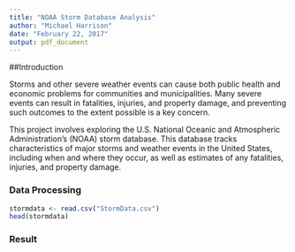 ```yaml
---
title: "NOAA Storm Database Analysis"
author: "Michael Harrison"
date: "February 22, 2017"
output: pdf_document
---
```


##Introduction

Storms and other severe weather events can cause both public health and economic problems for communities and municipalities. Many severe events can result in fatalities, injuries, and property damage, and preventing such outcomes to the extent possible is a key concern.

This project involves exploring the U.S. National Oceanic and Atmospheric Administration's (NOAA) storm database. This database tracks characteristics of major storms and weather events in the United States, including when and where they occur, as well as estimates of any fatalities, injuries, and property damage.

### Data Processing

```r
stormdata <- read.csv("StormData.csv")
head(stormdata)
```

### Result
